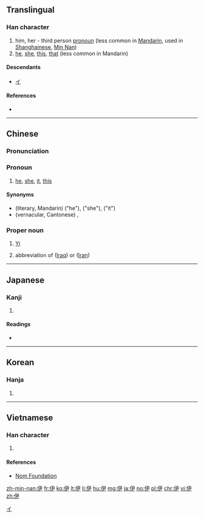 ==Translingual==

===Han character===
{{Han char|rn=9|rad=人|as=04|sn=6|four=27257|canj=OSK|ids=⿰亻尹}}

# him, her - third person [[pronoun]] (less common in [[Mandarin]], used in [[Shanghainese]], [[Min Nan]])
# [[he]], [[she]], [[this]], [[that]] (less common in Mandarin)

====Descendants====
* [[イ]]

====References====
* {{Han ref|kx=0095.150|dkj=00432|dj=0202.010|hdz=10126.090|uh=4F0A|ud=20234|bh=A5EC|bd=42476}}

[[Category:Han characters from which katakana were derived|イ]]

----

==Chinese==
{{zh-forms}}

===Pronunciation===
{{zh-pron
|m=yī
|c=ji1
|mn=i
|w=3hhi
|mc=y
|oc=y
|cat=pron,pn
}}

===Pronoun===
{{zh-pronoun}}

# {{context|chiefly|Min Nan|Wu|lang=zh|sort=3hhi}} [[he]], [[she]], [[it]], [[this]]
#: {{zh-usex|儂 來 找 我 兒子，伊 正好 勿 拉 海，對勿起。|I am sorry that you come to see my son, but '''he''' is not present now|SH}}

====Synonyms====
* (literary, Mandarin) {{zh-l|他}} ("he"), {{zh-l|她}} ("she"), {{zh-l|它}} ("it")
* (vernacular, Cantonese) {{zh-l|佢}}, {{zh-l|渠}}

===Proper noun===
{{zh-proper noun}}

# {{surname|lang=zh}} [[Yi]]
# abbreviation of {{zh-l|伊拉克}} ([[Iraq]]) or {{zh-l|伊朗}} ([[Iran]])

----

==Japanese==

===Kanji===
{{ja-kanji|grade=|rs=人04}}

# {{defn|lang=ja|sort=人04}}

====Readings====
* {{ja-readings|goon=[[い]] (i)|kanon=[[い]] (i)|kun=[[これ]] (kore), [[かれ]] (kare), [[ただ]] (tada)}}

----

==Korean==

===Hanja===
{{ko-hanja|hangeul=이|rv=i|mr=yi}}

# {{defn|lang=ko|sort=人04}}

----

==Vietnamese==

===Han character===
{{vi-hantu|[[y]], [[ì]], [[huy]]|rs=人04}}

# {{defn|lang=vi|sort=人04}}

====References====
* [http://nomfoundation.org/common/nom_details.php?codepoint=4f0a Nom Foundation]

[[zh-min-nan:伊]]
[[fr:伊]]
[[ko:伊]]
[[lt:伊]]
[[li:伊]]
[[hu:伊]]
[[mg:伊]]
[[ja:伊]]
[[no:伊]]
[[pl:伊]]
[[chr:伊]]
[[vi:伊]]
[[zh:伊]]